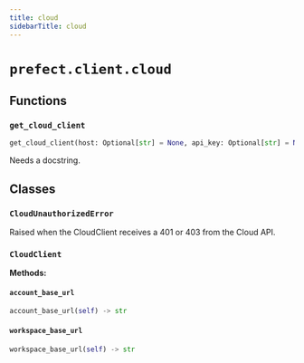 ```yaml
---
title: cloud
sidebarTitle: cloud
---
```


# `prefect.client.cloud`

## Functions

### `get_cloud_client` <sup><a href="https://github.com/prefecthq/prefect/blob/main/src/prefect/client/cloud.py#L38" target="_blank"><Icon icon="github" size="14" /></a></sup>

```python
get_cloud_client(host: Optional[str] = None, api_key: Optional[str] = None, httpx_settings: Optional[dict[str, Any]] = None, infer_cloud_url: bool = False) -> 'CloudClient'
```


Needs a docstring.


## Classes

### `CloudUnauthorizedError` <sup><a href="https://github.com/prefecthq/prefect/blob/main/src/prefect/client/cloud.py#L66" target="_blank"><Icon icon="github" size="14" /></a></sup>


Raised when the CloudClient receives a 401 or 403 from the Cloud API.


### `CloudClient` <sup><a href="https://github.com/prefecthq/prefect/blob/main/src/prefect/client/cloud.py#L72" target="_blank"><Icon icon="github" size="14" /></a></sup>

**Methods:**

#### `account_base_url` <sup><a href="https://github.com/prefecthq/prefect/blob/main/src/prefect/client/cloud.py#L101" target="_blank"><Icon icon="github" size="14" /></a></sup>

```python
account_base_url(self) -> str
```

#### `workspace_base_url` <sup><a href="https://github.com/prefecthq/prefect/blob/main/src/prefect/client/cloud.py#L108" target="_blank"><Icon icon="github" size="14" /></a></sup>

```python
workspace_base_url(self) -> str
```
